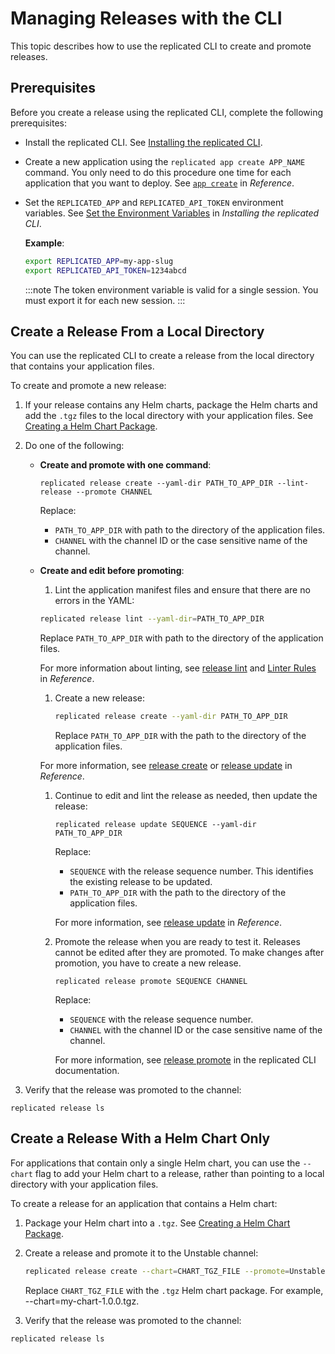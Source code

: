 
# Managing Releases with the CLI

This topic describes how to use the replicated CLI to create and promote releases.

## Prerequisites

Before you create a release using the replicated CLI, complete the following prerequisites:

* Install the replicated CLI. See [Installing the replicated CLI](/reference/replicated-cli-installing).
  
* Create a new application using the `replicated app create APP_NAME` command. You only need to do this procedure one time for each application that you want to deploy. See [`app create`](/reference/replicated-cli-app-create) in _Reference_.

* Set the `REPLICATED_APP` and `REPLICATED_API_TOKEN` environment variables. See [Set the Environment Variables](/reference/replicated-cli-installing#set-environment-variables) in _Installing the replicated CLI_.

  **Example**:

  ```bash
  export REPLICATED_APP=my-app-slug
  export REPLICATED_API_TOKEN=1234abcd
  ```

  :::note
  The token environment variable is valid for a single session. You must export it for each new session.
  :::

## Create a Release From a Local Directory

You can use the replicated CLI to create a release from the local directory that contains your application files.

To create and promote a new release:

1. If your release contains any Helm charts, package the Helm charts and add the `.tgz` files to the local directory with your application files. See [Creating a Helm Chart Package](helm-release-creating-package).

1. Do one of the following:

   * **Create and promote with one command**:

      ```
      replicated release create --yaml-dir PATH_TO_APP_DIR --lint-release --promote CHANNEL
      ```
      Replace:
      * `PATH_TO_APP_DIR` with path to the directory of the application files.
      * `CHANNEL` with the channel ID or the case sensitive name of the channel.

   * **Create and edit before promoting**:   

      1. Lint the application manifest files and ensure that there are no errors in the YAML:

        ```bash
        replicated release lint --yaml-dir=PATH_TO_APP_DIR
        ```

        Replace `PATH_TO_APP_DIR` with path to the directory of the application files.

        For more information about linting, see [release lint](/reference/replicated-cli-release-lint) and [Linter Rules](/reference/linter) in _Reference_.

      1. Create a new release:

          ```bash
          replicated release create --yaml-dir PATH_TO_APP_DIR
          ```
          Replace `PATH_TO_APP_DIR` with the path to the directory of the application files.

        For more information, see [release create](/reference/replicated-cli-release-create) or [release update](/reference/replicated-cli-release-update) in _Reference_.

      1. Continue to edit and lint the release as needed, then update the release:

          ```
          replicated release update SEQUENCE --yaml-dir PATH_TO_APP_DIR
          ```
          Replace:
            
          -  `SEQUENCE` with the release sequence number. This identifies the existing release to be updated.
          -  `PATH_TO_APP_DIR` with the path to the directory of the application files.

          For more information, see [release update](/reference/replicated-cli-release-update) in _Reference_.

      1. Promote the release when you are ready to test it. Releases cannot be edited after they are promoted. To make changes after promotion, you have to create a new release.

          ```
          replicated release promote SEQUENCE CHANNEL
          ```

          Replace:
            
          -  `SEQUENCE` with the release sequence number.
          -  `CHANNEL` with the channel ID or the case sensitive name of the channel.

          For more information, see [release promote](/reference/replicated-cli-release-promote) in the replicated CLI documentation.

1. Verify that the release was promoted to the channel:

  ```
  replicated release ls
  ```

## Create a Release With a Helm Chart Only

For applications that contain only a single Helm chart, you can use the `--chart` flag to add your Helm chart to a release, rather than pointing to a local directory with your application files.

To create a release for an application that contains a Helm chart:

1. Package your Helm chart into a `.tgz`. See [Creating a Helm Chart Package](helm-release-creating-package).

1. Create a release and promote it to the Unstable channel:
   
   ```bash
   replicated release create --chart=CHART_TGZ_FILE --promote=Unstable
   ```

   Replace `CHART_TGZ_FILE` with the `.tgz` Helm chart package. For example, --chart=my-chart-1.0.0.tgz.

1. Verify that the release was promoted to the channel:

  ```
  replicated release ls
  ```   